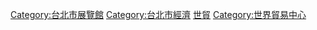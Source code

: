 {{catmore}}
{{commons category|Taipei World Trade Center}}

[[Category:台北市展覽館|Category:台北市展覽館]]
[[Category:台北市經濟|Category:台北市經濟]]
[[Category:中華民國對外貿易發展協會|世貿]]
[[Category:世界貿易中心|Category:世界貿易中心]]